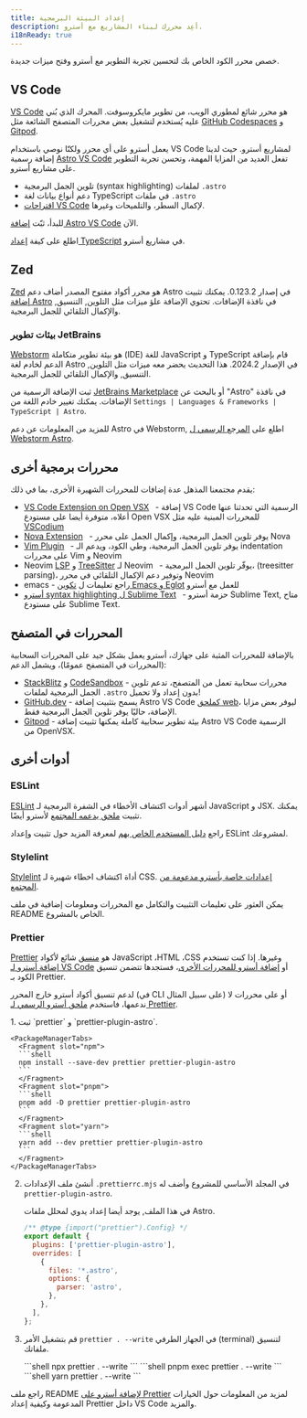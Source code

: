 ```yaml
---
title: إعداد البيئة البرمجية
description: أعِد محررك لبناء المشاريع مع أسترو.
i18nReady: true
---
```



خصص محرر الكود الخاص بك لتحسين تجربة التطوير مع أسترو وفتح ميزات جديدة.

## VS Code

[VS Code](https://code.visualstudio.com/) هو محرر شائع لمطوري الويب، من تطوير مايكروسوفت. المحرك الذي بُني عليه يُستخدم لتشغيل بعض محررات المتصفح الشائعة مثل [GitHub Codespaces](https://github.com/features/codespaces) و [Gitpod](https://gitpod.io/).

يعمل أسترو على أي محرر ولكنّا نوصي باستخدام VS Code لمشاريع أسترو. حيث لدينا إضافة رسمية [Astro VS Code](https://marketplace.visualstudio.com/items?itemName=astro-build.astro-vscode) تفعل العديد من المزايا المهمة، وتحسن تجربة التطوير على مشاريع أسترو.

- تلوين الجمل البرمجية (syntax highlighting) لملفات `.astro`
- دعم أنواع بيانات لغة TypeScript في ملفات `.astro`
- [اقتراحات VS Code](https://code.visualstudio.com/docs/editor/intellisense) لإكمال السطر، والتلميحات وغيرها.

للبدأ، ثبّت [إضافة Astro VS Code](https://marketplace.visualstudio.com/items?itemName=astro-build.astro-vscode) الآن.


<ReadMore>اطلع على كيفة [إعداد TypeScript](/ar/guides/typescript/) في مشاريع أسترو.</ReadMore>

## Zed

[Zed](https://zed.dev/) هو محرر أكواد مفتوح المصدر أضاف دعم Astro في إصدار 0.123.2. يمكنك تثبيت [إضافة Astro](https://github.com/zed-industries/zed/tree/main/extensions/astro) في نافذة الإضافات. تحتوي الإضافة علؤ ميزات مثل التلوين, التنسيق, والإكمال التلقائي للجمل البرمجية.

### بيئات تطوير JetBrains

[Webstorm](https://www.jetbrains.com/webstorm/) هو بيئة تطوير متكاملة (IDE) للغة JavaScript و  TypeScript قام بإضافة الدعم لخادم لغة Astro في الإصدار 2024.2. هذا التحديث يحضر معه ميزات مثل التلوين, التنسيق, والإكمال التلقائي للجمل البرمجية.

ثبت الإضافة الرسمية من [JetBrains Marketplace](https://plugins.jetbrains.com/plugin/20959-astro) أو بالبحث عن "Astro" في نافذة الإضافات. يمكنك تغيير خادم اللغة من `Settings | Languages & Frameworks | TypeScript | Astro`.

للمزيد من المعلومات عن دعم Astro في Webstorm, اطلع على [المرجع الرسمي ل Webstorm Astro](https://www.jetbrains.com/help/webstorm/astro.html).

## محررات برمجية أخرى

يقدم مجتمعنا المذهل عدة إضافات للمحررات الشهيرة الأخرى، بما في ذلك:

- [VS Code Extension on Open VSX](https://open-vsx.org/extension/astro-build/astro-vscode) <span style="margin: 0.25em;"><Badge text="دعم رسمي" /></span> - إضافة VS Code الرسمية التي تحدثنا عنها أعلاه، متوفرة أيضا على مستودع Open VSX للمحررات المبنية عليه مثل [VSCodium](https://vscodium.com/)
- [Nova Extension](https://extensions.panic.com/extensions/sciencefidelity/sciencefidelity.astro/) <span style="margin: 0.25em;"><Badge class="neutral-badge" text="دعم مجتمعي" /></span> - يوفر تلوين الجمل البرمجية، وإكمال الجمل على محرر Nova
- [Vim Plugin](https://github.com/wuelnerdotexe/vim-astro) <span style="margin: 0.25em;"><Badge class="neutral-badge" text="دعم مجتمعي" /></span> - يوفر تلوين الجمل البرمجية، وطي الكود، ويدعم الـ indentation على محررات Vim و Neovim
- Neovim [LSP](https://github.com/neovim/nvim-lspconfig/blob/master/doc/server_configurations.md#astro) و [TreeSitter](https://github.com/virchau13/tree-sitter-astro) لـ Neovim <span style="margin: 0.25em;"><Badge class="neutral-badge" text="دعم مجتمعي" /></span> - يوفّر تلوين الجمل البرمجية، (treesitter parsing)، وتوفير دعم الإكمال التلقائي في محرر Neovim
- emacs - راجع تعليمات ل [تكوين Emacs و Eglot](https://medium.com/@jrmjrm/configuring-emacs-and-eglot-to-work-with-astro-language-server-9408eb709ab0) <span style="margin: 0.25em;"><Badge class="neutral-badge" text="دعم مجتمعي" /></span> للعمل مع أسترو
- [أسترو syntax highlighting ل Sublime Text](https://packagecontrol.io/packages/Astro) <span style="margin: 0.25em;"><Badge class="neutral-badge" text="دعم مجتمعي" /></span> - حزمة أسترو Sublime Text, متاح على مستودع Sublime Text.

## المحررات في المتصفح

بالإضافة للمحررات المثبة على جهازك، أسترو يعمل بشكل جيد على المحررات السحابية (المحررات في المتصفح عمومًا)، ويشمل الدعم:

- [StackBlitz](https://stackblitz.com/) و [CodeSandbox](https://codesandbox.io/) - محررات سحابية تعمل من المتصفح، تدعم تلوين الجمل البرمجية لملفات `.astro` بدون إعداد ولا تحميل!
- [GitHub.dev](https://github.dev/) - يسمح بتثبيت إضافة Astro VS Code [كملحق web](https://code.visualstudio.com/api/extension-guides/web-extensions)، ليوفر بعض مزايا الإضافة، حاليًا يوفر تلوين الجمل البرمجية فقط.
- [Gitpod](https://gitpod.io/) - بيئة تطوير سحابية كاملة يمكنها تثبيت إضافة Astro VS Code الرسمية من OpenVSX.

## أدوات أخرى

### ESLint

[ESLint](https://eslint.org/) أشهر أدوات اكتشاف الأخطاء في الشفرة البرمجية لـ JavaScript و JSX. يمكنك تثبيت [ملحق يدعمه المجتمع](https://github.com/ota-meshi/eslint-plugin-astro) لأسترو أيضًا.

راجع [دليل المستخدم الخاص بهم](https://ota-meshi.github.io/eslint-plugin-astro/user-guide/) لمعرفة المزيد حول تثبيت وإعداد ESLint لمشروعك.

### Stylelint

[Stylelint](https://stylelint.io/) أداة اكتشاف اخطاء شهيرة لـ CSS. [إعدادات خاصة بأسترو مدعومة من المجتمع](https://github.com/ota-meshi/stylelint-config-html). 

يمكن العثور على تعليمات التثبيت والتكامل مع المحررات ومعلومات إضافية في ملف README الخاص بالمشروع.

### Prettier

[Prettier](https://prettier.io/) هو [منسق](https://ar.wikipedia.org/wiki/برتي_برنت) شائع لأكواد JavaScript ،HTML ،CSS وغيرها. إذا كنت تستخدم [إضافة أسترو لـ VS Code](https://marketplace.visualstudio.com/items?itemName=astro-build.astro-vscode) أو [إضافة أسترو للمحررات الأخرى](#محررات-برمجية-أخرى)، فستجدها تتضمن تنسيق الكود بـ Prettier.

لدعم تنسيق أكواد أسترو خارج المحرر (في CLI على سبيل المثال) أو على محررات لا ندعمها، فاستخدم [ملحق أسترو الرسمي لـ Prettier](https://github.com/withastro/prettier-plugin-astro).

<Steps>
1. ثبت `prettier` و `prettier-plugin-astro`.

    <PackageManagerTabs>
      <Fragment slot="npm">
      ```shell
      npm install --save-dev prettier prettier-plugin-astro
      ```
      </Fragment>
      <Fragment slot="pnpm">
      ```shell
      pnpm add -D prettier prettier-plugin-astro
      ```
      </Fragment>
      <Fragment slot="yarn">
      ```shell
      yarn add --dev prettier prettier-plugin-astro
      ```
      </Fragment>
    </PackageManagerTabs>

2. أنشئ ملف الإعدادات `.prettierrc.mjs` في المجلد الأساسي للمشروع وأضف له `prettier-plugin-astro`.

    في هذا الملف, يوجد أيضا إعداد يدوي لمحلل ملفات Astro.

    ```js title=".prettierrc.mjs"
    /** @type {import("prettier").Config} */
    export default {
      plugins: ['prettier-plugin-astro'],
      overrides: [
        {
          files: '*.astro',
          options: {
            parser: 'astro',
          },
        },
      ],
    };
    ```

3. قم بتشغيل الأمر `prettier . --write` في الجهاز الطرفي (terminal) لتنسيق ملفاتك.

    <PackageManagerTabs>
      <Fragment slot="npm">
      ```shell
      npx prettier . --write
      ```
      </Fragment>
      <Fragment slot="pnpm">
      ```shell
      pnpm exec prettier . --write
      ```
      </Fragment>
      <Fragment slot="yarn">
      ```shell
      yarn prettier . --write
      ```
      </Fragment>
    </PackageManagerTabs>
</Steps>

راجع ملف README [لإضافة أسترو على Prettier](https://github.com/withastro/prettier-plugin-astro/blob/main/README.md) لمزيد من المعلومات حول الخيارات المدعومة وكيفية إعداد Prettier داخل VS Code والمزيد.
